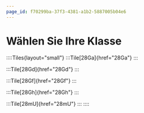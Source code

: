 ```yaml
---
page_id: f70299ba-37f3-4381-a1b2-5887005b04e6
---
```


<head>
  <body className='no-search'></body>
</head>

# Wählen Sie Ihre Klasse
::::Tiles{layout="small"}
:::Tile[28Ga]{href="28Ga"}
:::

:::Tile[28Gd]{href="28Gd"}
:::

:::Tile[28Gf]{href="28Gf"}
:::

:::Tile[28Gh]{href="28Gh"}
:::

:::Tile[28mU]{href="28mU"}
:::
::::
